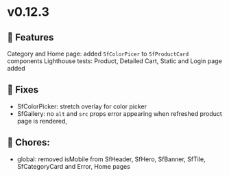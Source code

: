
<Meta title="Releases/v0.12.x - Latest/v0.12.3 - Latest/Change log" />

# v0.12.3

## 🚀 Features

Category and Home page: added `SfColorPicer` to `SfProductCard` components
Lighthouse tests: Product, Detailed Cart, Static and Login page added


## 🐛 Fixes
- SfColorPicker: stretch overlay for color picker
- SfGallery: no `alt` and `src` props error appearing when refreshed product page is rendered,

## 🧹 Chores:
- global: removed isMobile from SfHeader, SfHero, SfBanner, SfTile, SfCategoryCard and Error, Home pages
